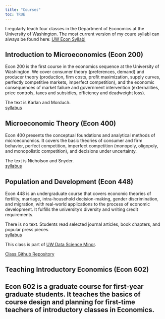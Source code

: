 ```yaml
---
title: "Courses"
toc: TRUE
---
```


I regularly teach four classes in the Department of Economics at the University of Washington. The most current version of my coure syllabi can always be found here: [UW Econ Syllabi](https://econ.washington.edu/undergraduate-course-syllabi)

## Introduction to Microeconomics (Econ 200)  
   Econ 200 is the first course in the economics sequence at the University of Washington. We cover consumer theory (preferences, demand) and producer theory (production, firm costs, profit maximization, supply curves, perfectly competitive markets, imperfect competition), and the economic consequences of market failure and government intervention (externalities, price controls, taxes and subsidies, efficiency and deadweight loss).  

   The text is Karlan and Morduch.  
   [syllabus](files/Econ_200_Syllabus_Win_23_Knox.pdf)

## Microeconomic Theory (Econ 400)  
   Econ 400 presents the conceptual foundations and analytical methods of microeconomics. It covers the basic theories of consumer and firm behavior, perfect competition, imperfect competition (monopoly, oligopoly, and monopolistic competition), and decisions under uncertainty.  
   
   The text is Nicholson and Snyder.  
   [syllabus](files/Econ_400_Syllabus_Win_23_Knox.pdf)

## Population and Development (Econ 448)  
   Econ 448 is an undergraduate course that covers economic theories of fertility, marriage, intra-household decision-making, gender discrimination, and migration, with real-world applications to the process of economic development. It fulfills the university’s diversity and writing credit requirements.  
   
   There is no text.  Students read selected journal articles, book chapters, and popular press pieces.  
   [syllabus](files/Econ_448_Syllabus_Win_24_Knox.pdf)
   
   This class is part of [UW Data Science Minor](https://dataminor.uw.edu/). 
   
   [Class Github Repository](https://github.com/melishka/Econ_448_DevoPop)
   
## Teaching Introductory Economics (Econ 602)   
   Econ 602 is a graduate course for first-year graduate students.  It teaches the basics of course design and planning for first-time teachers of introductory classes in Economics.
---
